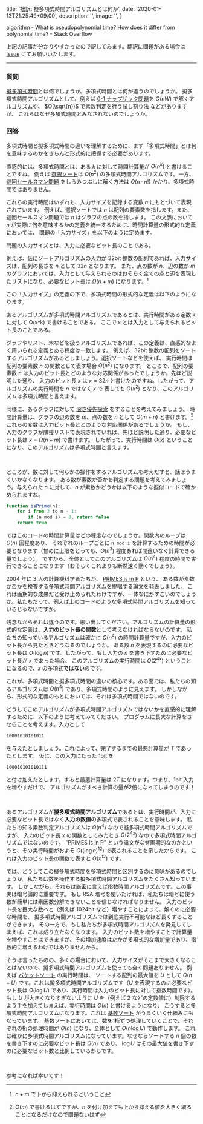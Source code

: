 
  title: '拙訳: 擬多項式時間アルゴリズムとは何か',
  date: '2020-01-13T21:25:49+09:00',
  description: '',
  image: '',
}

<Link href="https://stackoverflow.com/questions/19647658/what-is-pseudopolynomial-time-how-does-it-differ-from-polynomial-time" icon color target="_blank">algorithm - What is pseudopolynomial time? How does it differ from polynomial time? - Stack Overflow</Link>

上記の記事が分かりやすかったので訳してみます。翻訳に問題がある場合は [Issue](https://github.com/HelloRusk/hellorusk.net/issues) にてお願いいたします。

---

### 質問

[擬多項式時間](https://en.wikipedia.org/wiki/Pseudo-polynomial_time)とは何でしょうか。多項式時間とは何が違うのでしょうか。
擬多項式時間アルゴリズムとして、例えば [0-1 ナップザック問題](https://ja.wikipedia.org/wiki/%E3%83%8A%E3%83%83%E3%83%97%E3%82%B5%E3%83%83%E3%82%AF%E5%95%8F%E9%A1%8C)を $O(nW)$ で解くアルゴリズムや、
$O(\sqrt{n})$ で素数判定を行う[試し割り法](https://ja.wikipedia.org/wiki/%E8%A9%A6%E3%81%97%E5%89%B2%E3%82%8A%E6%B3%95) などがありますが、
これらはなぜ多項式時間とみなされないのでしょうか。

### 回答

多項式時間と擬多項式時間の違いを理解するために、まず「多項式時間」とは何を意味するのかをきちんと形式的に把握する必要があります。

直感的には、多項式時間とは、ある $k$ に対して時間計算量が $O(n^k)$ と書けることですね。
例えば [選択ソート](https://ja.wikipedia.org/wiki/%E9%81%B8%E6%8A%9E%E3%82%BD%E3%83%BC%E3%83%88)は
$O(n^2)$ の多項式時間アルゴリズムです。一方、[巡回セールスマン問題](https://ja.wikipedia.org/wiki/%E5%B7%A1%E5%9B%9E%E3%82%BB%E3%83%BC%E3%83%AB%E3%82%B9%E3%83%9E%E3%83%B3%E5%95%8F%E9%A1%8C)
をしらみつぶしに解く方法は $O(n \cdot n!)$ かかり、多項式時間ではありません。

これらの実行時間はいずれも、入力サイズを記録する変数 $n$ にもとづいて表現されています。
例えば、選択ソートでは $n$ は配列の要素数を指します。また、巡回セールスマン問題では $n$ はグラフの点の数を指します。
この文脈において $n$ が実際に何を意味するかの定義を統一するために、時間計算量の形式的な定義においては、
問題の「入力サイズ」を以下のように定めます。

<Note type="secondary" label={false}>問題の入力サイズとは、入力に必要なビット長のことである。</Note>

例えば、仮にソートアルゴリズムの入力が 32bit 整数の配列であれば、入力サイズは、配列の長さを $n$ として $32n$ となります。
また、点の数が $n$、辺の数が $m$ のグラフにおいては、入力として与えられるのはおそらく全ての点と辺を表現したリストになり、必要なビット長は
$\Omega(n + m)$ になります。[^1]

[^1]: $n+m$ で下から抑えられるということ 

この「入力サイズ」の定義の下で、多項式時間の形式的な定義は以下のようになります。

<Note type="secondary" label={false}>あるアルゴリズムが多項式時間アルゴリズムであるとは、実行時間がある定数 k に対して O(x^k) で書けることである。
ここで x とは入力として与えられるビット長のことである。</Note>

グラフやリスト、木などを扱うアルゴリズムであれば、この定義は、直感的なよく用いられる定義とある程度は一致します。
例えば、32bit 整数の配列をソートするアルゴリズムがあるとしましょう。選択ソートなどを使えば、
実行時間は配列の要素数 $n$ の関数として表す場合 $O(n^2)$ になります。
ところで、配列の要素数 $n$ は入力のビット長とどのような対応関係があったでしょうか。先ほど説明した通り、
入力のビット長 $x$ は $x = 32n$ と書けたのですね。したがって、アルゴリズムの実行時間を $n$ ではなく $x$ で
表しても $O(x^2)$ となり、このアルゴリズムは多項式時間と言えます。

同様に、あるグラフに対して [深さ優先探索](https://ja.wikipedia.org/wiki/%E6%B7%B1%E3%81%95%E5%84%AA%E5%85%88%E6%8E%A2%E7%B4%A2) をすることを考えてみましょう。
時間計算量は、グラフの辺の数を $m$、点の数を $n$ として $O(m+n)$ と書けます。[^2] これらの変数は入力ビット長とどのような対応関係があるでしょうか。
もし、入力のグラフが隣接リストで表現されていれば、先ほど説明した通り、必要なビット長は $x = \Omega(n + m)$ で書けます。
したがって、実行時間は $O(x)$ ということになり、このアルゴリズムは多項式時間と言えます。

[^2]: $O(m)$ で書けるはずですが、$n$ を付け加えても上から抑える値を大きく取ることになるだけなので問題ないはず

<br />

ところが、数に対して何らかの操作をするアルゴリズムを考えだすと、話はうまくいかなくなります。
ある数が素数か否かを判定する問題を考えてみましょう。与えられた $n$ に対して、$n$ が素数かどうかは以下のような擬似コードで確かめられますね。

```javascript
function isPrime(n):
    for i from 2 to n - 1:
        if (n mod i) = 0, return false
    return true
```

ではこのコードの時間計算量はどの程度なのでしょうか。関数内のループは $O(n)$ 回程度あり、
それぞれのループごとに `n mod i` を計算するための時間が必要となります（甘めに上限をとっても、$O(n^3)$ 程度あれば間違いなく計算できる量でしょう）。
ですから、全体としてこのアルゴリズムは $O(n^4)$ 程度の時間で実行できることになります（おそらくこれよりも断然速く動くでしょう）。

2004 年に 3 人の計算機科学者たちが、 [PRIMES is in P](https://annals.math.princeton.edu/2004/160-2/p12) という、
ある数が素数か否かを検査する多項式時間アルゴリズムを提唱する論文を発表しました。
これは画期的な成果だと受け止められたわけですが、一体なにがすごいのでしょうか。私たちだって、例えば上のコードのような多項式時間アルゴリズムを知っているじゃないですか。

残念ながらそれは違うのです。思い出してください。アルゴリズムの計算量の形式的な定義は、**入力のビット長の関数**として考えなければならないのです。
私たちの知っているアルゴリズムは確かに $O(n^4)$ の時間計算量ですが、入力のビット長から見たときどうなるのでしょうか。
ある数 $n$ を表現するのに必要なビット長は $O(\log n)$ です。したがって、もし入力の $n$ を書き下すために必要なビット長が $x$ であった場合、
このアルゴリズムの実行時間は $O(2^{4x})$ ということになるので、$x$ の多項式**ではない**のです。

これが、多項式時間と擬多項式時間の違いの核心です。ある面では、私たちの知るアルゴリズムは $O(n^4)$ であり、多項式時間のように見えます。
しかしながら、形式的な定義のもとにおいては、それは多項式時間ではないのです。

どうしてこのアルゴリズムが多項式時間アルゴリズムではないかを直感的に理解するために、以下のように考えてみてください。
プログラムに長大な計算をさせることを考えます。入力として

```bash
10001010101011
```

を与えたとしましょう。これによって、完了するまでの最悪計算量が $T$ であったとします。
仮に、この入力にたった 1bit を

```bash
100010101010111
```

と付け加えたとします。すると最悪計算量は $2T$ になります。つまり、1bit 入力を増やすだけで、
アルゴリズムがすべき計算の量が2倍になってしまうのです！

<br />

あるアルゴリズムが**擬多項式時間アルゴリズム**であるとは、実行時間が、入力に必要なビット長ではなく**入力の数値の**多項式で表されることを意味します。
私たちの知る素数判定アルゴリズムは $O(n^4)$ なので擬多項式時間アルゴリズムですが、
入力のビット長 $x$ の関数としてみたとき $O(2^{4x})$ なので多項式時間アルゴリズムではないのです。
"PRIMES is in P" という論文がなぜ画期的なのかというと、その実行時間がおよそ $O((\log n)^{12})$ で表されることを示したからです。
これは入力のビット長の関数で表すと $O(x^{12})$ です。　

では、どうしてこの擬多項式時間を多項式時間と区別するのに意味があるのでしょうか。私たちは数を操作する擬多項式時間アルゴリズムをたくさん知っています。
しかしながら、それらは厳密に言えば指数時間アルゴリズムです。この事実は暗号論的に重要です。
もし RSA 暗号を使いたければ、私たちは暗号に使う数が簡単には素因数分解できないことを信じなければなりません。
入力のビット長を巨大な数へと（例えば 1024bit など）増やすことによって、解くのに必要な時間を、
擬多項式時間アルゴリズムでは到底実行不可能なほど長くすることができます。
その一方で、もし私たちが多項式時間アルゴリズムを発見してしまえば、これは成り立たなくなります。
入力のビット数を増やすことで計算量を増やすことはできますが、その増加速度はたかが多項式的な増加量であり、指数的に増えるわけではありませんから。

そうは言ったものの、多くの場合において、入力サイズがそこまで大きくなることはないので、擬多項式時間アルゴリズムを使っても全く問題ありません。
例えば [バケットソート](https://ja.wikipedia.org/wiki/%E3%83%90%E3%82%B1%E3%83%83%E3%83%88%E3%82%BD%E3%83%BC%E3%83%88) の実行時間は、
ソートする配列の最大値を $U$ として $O(n + U)$ です。これは擬多項式時間アルゴリズムです（$U$ を表現するのに必要なビット長は $O(\log U)$ であり、実行時間は入力のビット長に対して指数時間です）。
もし $U$ が大きくなりすぎないように $U$ を（例えば $2$ などの定数値に）制限するよう手を加えてしまえば、実行時間は $O(n)$ と書けるようになり、
こうすると多項式時間アルゴリズムになります。これは [基数ソート](https://ja.wikipedia.org/wiki/%E5%9F%BA%E6%95%B0%E3%82%BD%E3%83%BC%E3%83%88) がうまくいく仕組みにもなっています。
基数ソートにおいては、数を1桁ずつ処理していくことで、それぞれの桁の処理時間が $O(n)$ になり、全体として $O(n \log U)$ で動作します。
これは確かに多項式時間アルゴリズムになっています。なぜならソートする $n$ 個の数を書き下すのに必要なビット長は $\Omega(n)$ であり、
$\log U$ はその最大値を書き下すのに必要なビット数と比例しているからです。

<br />

参考になれば幸いです！






